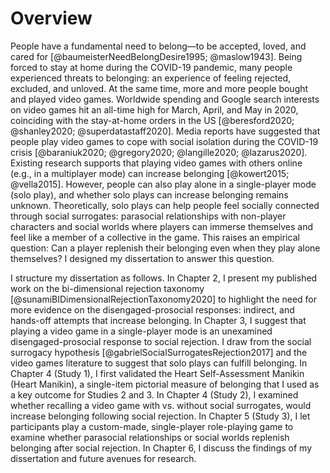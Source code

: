 # Overview

People have a fundamental need to belong---to be accepted, loved, and cared for [@baumeisterNeedBelongDesire1995; @maslow1943]. Being forced to stay at home during the COVID-19 pandemic, many people experienced threats to belonging: an experience of feeling rejected, excluded, and unloved. At the same time, more and more people bought and played video games. Worldwide spending and Google search interests on video games hit an all-time high for March, April, and May in 2020, coinciding with the stay-at-home orders in the US [@beresford2020; @shanley2020; @superdatastaff2020]. Media reports have suggested that people play video games to cope with social isolation during the COVID-19 crisis [@baraniuk2020; @gregory2020; @langille2020; @lazarus2020]. Existing research supports that playing video games with others online (e.g., in a multiplayer mode) can increase belonging [@kowert2015; @vella2015]. However, people can also play alone in a single-player mode (solo play), and whether solo plays can increase belonging remains unknown. Theoretically, solo plays can help people feel socially connected through social surrogates: parasocial relationships with non-player characters and social worlds where players can immerse themselves and feel like a member of a collective in the game. This raises an empirical question: Can a player replenish their belonging even when they play alone themselves? I designed my dissertation to answer this question.

I structure my dissertation as follows. In Chapter 2, I present my published work on the bi-dimensional rejection taxonomy [@sunamiBIDimensionalRejectionTaxonomy2020] to highlight the need for more evidence on the disengaged-prosocial responses: indirect, and hands-off attempts that increase belonging. In Chapter 3, I suggest that playing a video game in a single-player mode is an unexamined disengaged-prosocial response to social rejection. I draw from the social surrogacy hypothesis [@gabrielSocialSurrogatesRejection2017] and the video games literature to suggest that solo plays can fulfill belonging. In Chapter 4 (Study 1), I first validated the Heart Self-Assessment Manikin (Heart Manikin), a single-item pictorial measure of belonging that I used as a key outcome for Studies 2 and 3. In Chapter 4 (Study 2), I examined whether recalling a video game with vs. without social surrogates, would increase belonging following social rejection. In Chapter 5 (Study 3), I let participants play a custom-made, single-player role-playing game to examine whether parasocial relationships or social worlds replenish belonging after social rejection. In Chapter 6, I discuss the findings of my dissertation and future avenues for research.
